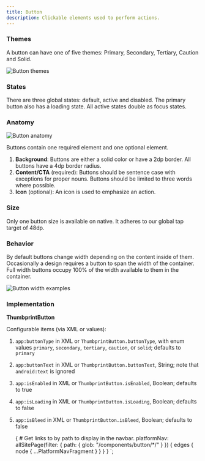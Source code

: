 ```yaml
---
title: Button
description: Clickable elements used to perform actions.
---
```



<ComponentHeader data={props.data} />

### Themes

A button can have one of five themes: Primary, Secondary, Tertiary, Caution and Solid.

![Button themes](/img/button_states.png 'Button themes')

### States

There are three global states: default, active and disabled. The primary button also has a loading state. All active states double as focus states.

### Anatomy

![Button anatomy](/img/button_anatomy.png 'Button anatomy')

Buttons contain one required element and one optional element.

1. **Background**: Buttons are either a solid color or have a 2dp border. All buttons have a 4dp border radius.
2. **Content/CTA** (required): Buttons should be sentence case with exceptions for proper nouns. Buttons should be limited to three words where possible.
3. **Icon** (optional): An icon is used to emphasize an action.

### Size

Only one button size is available on native. It adheres to our global tap target of 48dp.

### Behavior

By default buttons change width depending on the content inside of them. Occasionally a design requires a button to span the width of the container. Full width buttons occupy 100% of the width available to them in the container.

![Button width examples](/img/button_widths.png 'Button width examples')

### Implementation

**ThumbprintButton**

Configurable items (via XML or values):
1. `app:buttonType` in XML or `ThumbprintButton.buttonType`, with enum values `primary`, `secondary`, `tertiary`, `caution`, or `solid`; defaults to `primary`
2. `app:buttonText` in XML or `ThumbprintButton.buttonText`, String; note that `android:text` is ignored
3. `app:isEnabled` in XML or `ThumbprintButton.isEnabled`, Boolean; defaults to true
4. `app:isLoading` in XML or `ThumbprintButton.isLoading`, Boolean; defaults to false
5. `app:isBleed` in XML or `ThumbprintButton.isBleed`, Boolean; defaults to false

    {
        # Get links to by path to display in the navbar.
        platformNav: allSitePage(filter: { path: { glob: "/components/button/*/" } }) {
            edges {
                node {
                    ...PlatformNavFragment
                }
            }
        }
    }
`;

